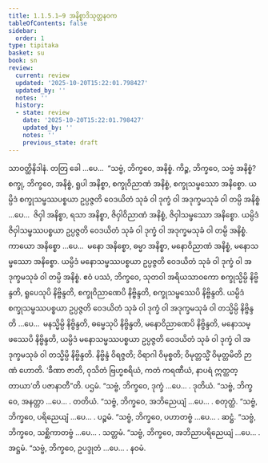 ```yaml
---
title: 1.1.5.1–9 အနိစ္စာဒိသုတ္တနဝက
tableOfContents: false
sidebar:
  order: 1
type: tipitaka
basket: su
book: sn
review:
  current: review
  updated: '2025-10-20T15:22:01.798427'
  updated_by: ''
  notes: ''
  history:
  - state: review
    date: '2025-10-20T15:22:01.798427'
    updated_by: ''
    notes: ''
    previous_state: draft
---
```



<DynamicBreadcrumb />


<ReviewStatus review={frontmatter.review} showDetails={true} />

<HypothesisAnnotation frontmatter={frontmatter} />

<Division number="43" book="sn" e="ch" v="18" p="286">

<Paragraph number="138" book="sn">
သာဝတ္ထိနိဒါနံ. တတြ ခေါ …ပေ…  “သဗ္ဗံ, ဘိက္ခဝေ, အနိစ္စံ. ကိဉ္စ, ဘိက္ခဝေ, သဗ္ဗံ အနိစ္စံ? စက္ခု, ဘိက္ခဝေ, အနိစ္စံ, ရူပါ အနိစ္စာ, စက္ခုဝိညာဏံ အနိစ္စံ, စက္ခုသမ္ဖဿော အနိစ္စော. ယမ္ပိဒံ စက္ခုသမ္ဖဿပစ္စယာ ဥပ္ပဇ္ဇတိ ဝေဒယိတံ သုခံ ဝါ ဒုက္ခံ ဝါ အဒုက္ခမသုခံ ဝါ တမ္ပိ အနိစ္စံ …ပေ…  ဇိဝှါ အနိစ္စာ, ရသာ အနိစ္စာ, ဇိဝှါဝိညာဏံ အနိစ္စံ, ဇိဝှါသမ္ဖဿော အနိစ္စော. ယမ္ပိဒံ ဇိဝှါသမ္ဖဿပစ္စယာ ဥပ္ပဇ္ဇတိ ဝေဒယိတံ သုခံ ဝါ ဒုက္ခံ ဝါ အဒုက္ခမသုခံ ဝါ တမ္ပိ အနိစ္စံ. ကာယော အနိစ္စော …ပေ…  မနော အနိစ္စော, ဓမ္မာ အနိစ္စာ, မနောဝိညာဏံ အနိစ္စံ, မနောသမ္ဖဿော အနိစ္စော. ယမ္ပိဒံ မနောသမ္ဖဿပစ္စယာ ဥပ္ပဇ္ဇတိ ဝေဒယိတံ သုခံ ဝါ ဒုက္ခံ ဝါ အဒုက္ခမသုခံ ဝါ တမ္ပိ အနိစ္စံ. ဧဝံ ပဿံ, ဘိက္ခဝေ, သုတဝါ အရိယသာဝကော စက္ခုသ္မိမ္ပိ နိဗ္ဗိန္ဒတိ, ရူပေသုပိ နိဗ္ဗိန္ဒတိ, စက္ခုဝိညာဏေပိ နိဗ္ဗိန္ဒတိ, စက္ခုသမ္ဖဿေပိ နိဗ္ဗိန္ဒတိ. ယမ္ပိဒံ စက္ခုသမ္ဖဿပစ္စယာ ဥပ္ပဇ္ဇတိ ဝေဒယိတံ သုခံ ဝါ ဒုက္ခံ ဝါ အဒုက္ခမသုခံ ဝါ တသ္မိမ္ပိ နိဗ္ဗိန္ဒတိ …ပေ…  မနသ္မိမ္ပိ နိဗ္ဗိန္ဒတိ, ဓမ္မေသုပိ နိဗ္ဗိန္ဒတိ, မနောဝိညာဏေပိ နိဗ္ဗိန္ဒတိ, မနောသမ္ဖဿေပိ နိဗ္ဗိန္ဒတိ, ယမ္ပိဒံ မနောသမ္ဖဿပစ္စယာ ဥပ္ပဇ္ဇတိ ဝေဒယိတံ သုခံ ဝါ ဒုက္ခံ ဝါ အဒုက္ခမသုခံ ဝါ တသ္မိမ္ပိ နိဗ္ဗိန္ဒတိ. နိဗ္ဗိန္ဒံ ဝိရဇ္ဇတိ; ဝိရာဂါ ဝိမုစ္စတိ; ဝိမုတ္တသ္မိံ ဝိမုတ္တမိတိ ဉာဏံ ဟောတိ. ‘ခီဏာ ဇာတိ, ဝုသိတံ ဗြဟ္မစရိယံ, ကတံ ကရဏီယံ, နာပရံ ဣတ္ထတ္တာယာ’တိ ပဇာနာတီ”တိ.

</Paragraph>
</Division>

<Paragraph number="139" type="center" book="sn">
ပဌမံ.


</Paragraph>

<Division number="44" book="sn" e="ch" v="18" p="286">

<Paragraph number="140" book="sn">
“သဗ္ဗံ, ဘိက္ခဝေ, ဒုက္ခံ …ပေ… .

</Paragraph>
</Division>

<Paragraph number="141" type="center" book="sn">
ဒုတိယံ.


</Paragraph>

<Division number="45" book="sn" e="ch" v="18" p="286">

<Paragraph number="142" book="sn">
“သဗ္ဗံ, ဘိက္ခဝေ, အနတ္တာ …ပေ… .

</Paragraph>
</Division>

<Paragraph number="143" type="center" book="sn">
တတိယံ.


</Paragraph>

<Division number="46" book="sn" e="ch" v="18" p="286">

<Paragraph number="144" book="sn">
“သဗ္ဗံ, ဘိက္ခဝေ, အဘိညေယျံ …ပေ… .

</Paragraph>
</Division>

<Paragraph number="145" type="center" book="sn">
စတုတ္ထံ.


</Paragraph>

<Division number="47" book="sn" e="ch" v="18" p="286">

<Paragraph number="146" book="sn">
“သဗ္ဗံ, ဘိက္ခဝေ, ပရိညေယျံ …ပေ… .

</Paragraph>
</Division>

<Paragraph number="147" type="center" book="sn">
ပဉ္စမံ.


</Paragraph>

<Division number="48" book="sn" e="ch" v="18" p="286">

<Paragraph number="148" book="sn">
“သဗ္ဗံ, ဘိက္ခဝေ, ပဟာတဗ္ဗံ …ပေ… .

</Paragraph>
</Division>

<Paragraph number="149" type="center" book="sn">
ဆဋ္ဌံ.


</Paragraph>

<Division number="49" book="sn" e="ch" v="18" p="287">

<Paragraph number="150" book="sn">
“သဗ္ဗံ, ဘိက္ခဝေ, သစ္ဆိကာတဗ္ဗံ …ပေ… .

</Paragraph>
</Division>

<Paragraph number="151" type="center" book="sn">
သတ္တမံ.


</Paragraph>

<Division number="50" book="sn" e="ch" v="18" p="287">

<Paragraph number="152" book="sn">
“သဗ္ဗံ, ဘိက္ခဝေ, အဘိညာပရိညေယျံ …ပေ… .

</Paragraph>
</Division>

<Paragraph number="153" type="center" book="sn">
အဋ္ဌမံ.


</Paragraph>

<Division number="51" book="sn" e="ch" v="18" p="287">

<Paragraph number="154" book="sn">
“သဗ္ဗံ, ဘိက္ခဝေ, ဥပဒ္ဒုတံ …ပေ… .

</Paragraph>
</Division>

<Paragraph number="155" type="center" book="sn">
နဝမံ.
</Paragraph>